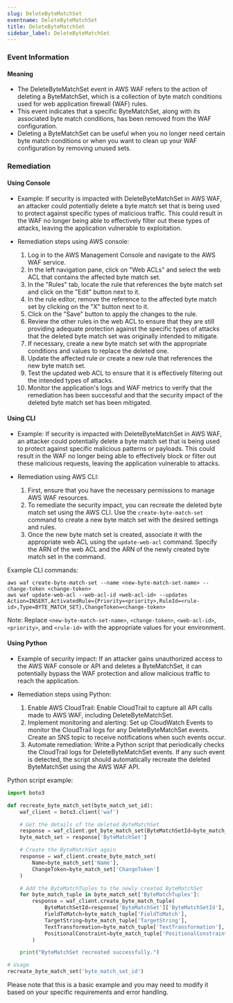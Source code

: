```yaml
--- 
slug: DeleteByteMatchSet
eventname: DeleteByteMatchSet
title: DeleteByteMatchSet
sidebar_label: DeleteByteMatchSet
---
```

                       
### Event Information

#### Meaning

- The DeleteByteMatchSet event in AWS WAF refers to the action of deleting a ByteMatchSet, which is a collection of byte match conditions used for web application firewall (WAF) rules.
- This event indicates that a specific ByteMatchSet, along with its associated byte match conditions, has been removed from the WAF configuration.
- Deleting a ByteMatchSet can be useful when you no longer need certain byte match conditions or when you want to clean up your WAF configuration by removing unused sets.

### Remediation

#### Using Console

- Example: If security is impacted with DeleteByteMatchSet in AWS WAF, an attacker could potentially delete a byte match set that is being used to protect against specific types of malicious traffic. This could result in the WAF no longer being able to effectively filter out these types of attacks, leaving the application vulnerable to exploitation.

- Remediation steps using AWS console:
  1. Log in to the AWS Management Console and navigate to the AWS WAF service.
  2. In the left navigation pane, click on "Web ACLs" and select the web ACL that contains the affected byte match set.
  3. In the "Rules" tab, locate the rule that references the byte match set and click on the "Edit" button next to it.
  4. In the rule editor, remove the reference to the affected byte match set by clicking on the "X" button next to it.
  5. Click on the "Save" button to apply the changes to the rule.
  6. Review the other rules in the web ACL to ensure that they are still providing adequate protection against the specific types of attacks that the deleted byte match set was originally intended to mitigate.
  7. If necessary, create a new byte match set with the appropriate conditions and values to replace the deleted one.
  8. Update the affected rule or create a new rule that references the new byte match set.
  9. Test the updated web ACL to ensure that it is effectively filtering out the intended types of attacks.
  10. Monitor the application's logs and WAF metrics to verify that the remediation has been successful and that the security impact of the deleted byte match set has been mitigated.

#### Using CLI

- Example: If security is impacted with DeleteByteMatchSet in AWS WAF, an attacker could potentially delete a byte match set that is being used to protect against specific malicious patterns or payloads. This could result in the WAF no longer being able to effectively block or filter out these malicious requests, leaving the application vulnerable to attacks.

- Remediation using AWS CLI:
  1. First, ensure that you have the necessary permissions to manage AWS WAF resources.
  2. To remediate the security impact, you can recreate the deleted byte match set using the AWS CLI. Use the `create-byte-match-set` command to create a new byte match set with the desired settings and rules.
  3. Once the new byte match set is created, associate it with the appropriate web ACL using the `update-web-acl` command. Specify the ARN of the web ACL and the ARN of the newly created byte match set in the command.

Example CLI commands:
```
aws waf create-byte-match-set --name <new-byte-match-set-name> --change-token <change-token>
aws waf update-web-acl --web-acl-id <web-acl-id> --updates Action=INSERT,ActivatedRule={Priority=<priority>,RuleId=<rule-id>,Type=BYTE_MATCH_SET},ChangeToken=<change-token>
```

Note: Replace `<new-byte-match-set-name>`, `<change-token>`, `<web-acl-id>`, `<priority>`, and `<rule-id>` with the appropriate values for your environment.

#### Using Python

- Example of security impact: If an attacker gains unauthorized access to the AWS WAF console or API and deletes a ByteMatchSet, it can potentially bypass the WAF protection and allow malicious traffic to reach the application.

- Remediation steps using Python:
  1. Enable AWS CloudTrail: Enable CloudTrail to capture all API calls made to AWS WAF, including DeleteByteMatchSet.
  2. Implement monitoring and alerting: Set up CloudWatch Events to monitor the CloudTrail logs for any DeleteByteMatchSet events. Create an SNS topic to receive notifications when such events occur.
  3. Automate remediation: Write a Python script that periodically checks the CloudTrail logs for DeleteByteMatchSet events. If any such event is detected, the script should automatically recreate the deleted ByteMatchSet using the AWS WAF API.

Python script example:
```python
import boto3

def recreate_byte_match_set(byte_match_set_id):
    waf_client = boto3.client('waf')

    # Get the details of the deleted ByteMatchSet
    response = waf_client.get_byte_match_set(ByteMatchSetId=byte_match_set_id)
    byte_match_set = response['ByteMatchSet']

    # Create the ByteMatchSet again
    response = waf_client.create_byte_match_set(
        Name=byte_match_set['Name'],
        ChangeToken=byte_match_set['ChangeToken']
    )

    # Add the ByteMatchTuples to the newly created ByteMatchSet
    for byte_match_tuple in byte_match_set['ByteMatchTuples']:
        response = waf_client.create_byte_match_tuple(
            ByteMatchSetId=response['ByteMatchSet']['ByteMatchSetId'],
            FieldToMatch=byte_match_tuple['FieldToMatch'],
            TargetString=byte_match_tuple['TargetString'],
            TextTransformation=byte_match_tuple['TextTransformation'],
            PositionalConstraint=byte_match_tuple['PositionalConstraint']
        )

    print("ByteMatchSet recreated successfully.")

# Usage
recreate_byte_match_set('byte_match_set_id')
```
Please note that this is a basic example and you may need to modify it based on your specific requirements and error handling.


 